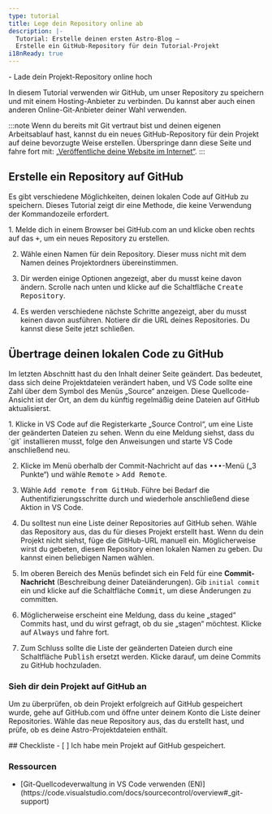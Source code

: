 ```yaml
---
type: tutorial
title: Lege dein Repository online ab
description: |-
  Tutorial: Erstelle deinen ersten Astro-Blog —
  Erstelle ein GitHub-Repository für dein Tutorial-Projekt
i18nReady: true
---
```


<PreCheck>
  - Lade dein Projekt-Repository online hoch
</PreCheck>

In diesem Tutorial verwenden wir GitHub, um unser Repository zu speichern und mit einem Hosting-Anbieter zu verbinden. Du kannst aber auch einen anderen Online-Git-Anbieter deiner Wahl verwenden.

:::note
Wenn du bereits mit Git vertraut bist und deinen eigenen Arbeitsablauf hast, kannst du ein neues GitHub-Repository für dein Projekt auf deine bevorzugte Weise erstellen. Überspringe dann diese Seite und fahre fort mit: [„Veröffentliche deine Website im Internet“](/de/tutorial/1-setup/5/).
:::

## Erstelle ein Repository auf GitHub

Es gibt verschiedene Möglichkeiten, deinen lokalen Code auf GitHub zu speichern. Dieses Tutorial zeigt dir eine Methode, die keine Verwendung der Kommandozeile erfordert. 

<Steps>
1. Melde dich in einem Browser bei GitHub.com an und klicke oben rechts auf das <kbd>+</kbd>, um ein neues Repository zu erstellen. 

2. Wähle einen Namen für dein Repository. Dieser muss nicht mit dem Namen deines Projektordners übereinstimmen.

3. Dir werden einige Optionen angezeigt, aber du musst keine davon ändern. Scrolle nach unten und klicke auf die Schaltfläche <kbd>Create Repository</kbd>.

4. Es werden verschiedene nächste Schritte angezeigt, aber du musst keinen davon ausführen. Notiere dir die URL deines Repositories. Du kannst diese Seite jetzt schließen.
</Steps>

## Übertrage deinen lokalen Code zu GitHub

Im letzten Abschnitt hast du den Inhalt deiner Seite geändert. Das bedeutet, dass sich deine Projektdateien verändert haben, und VS Code sollte eine Zahl über dem Symbol des Menüs „Source“ anzeigen. Diese Quellcode-Ansicht ist der Ort, an dem du künftig regelmäßig deine Dateien auf GitHub aktualisierst.

<Steps>
1. Klicke in VS Code auf die Registerkarte „Source Control“, um eine Liste der geänderten Dateien zu sehen. Wenn du eine Meldung siehst, dass du `git` installieren musst, folge den Anweisungen und starte VS Code anschließend neu.

2. Klicke im Menü oberhalb der Commit-Nachricht auf das <kbd>•••</kbd>-Menü („3 Punkte“) und wähle <kbd>Remote</kbd> > <kbd>Add Remote</kbd>.

3. Wähle <kbd>Add remote from GitHub</kbd>. Führe bei Bedarf die Authentifizierungsschritte durch und wiederhole anschließend diese Aktion in VS Code.

4. Du solltest nun eine Liste deiner Repositories auf GitHub sehen. Wähle das Repository aus, das du für dieses Projekt erstellt hast. Wenn du dein Projekt nicht siehst, füge die GitHub-URL manuell ein. Möglicherweise wirst du gebeten, diesem Repository einen lokalen Namen zu geben. Du kannst einen beliebigen Namen wählen.

5. Im oberen Bereich des Menüs befindet sich ein Feld für eine **Commit-Nachricht** (Beschreibung deiner Dateiänderungen). Gib `initial commit` ein und klicke auf die Schaltfläche <kbd>Commit</kbd>, um diese Änderungen zu committen.

6. Möglicherweise erscheint eine Meldung, dass du keine „staged“ Commits hast, und du wirst gefragt, ob du sie „stagen“ möchtest. Klicke auf <kbd>Always</kbd> und fahre fort.

7. Zum Schluss sollte die Liste der geänderten Dateien durch eine Schaltfläche <kbd>Publish</kbd> ersetzt werden. Klicke darauf, um deine Commits zu GitHub hochzuladen.
</Steps>

### Sieh dir dein Projekt auf GitHub an

Um zu überprüfen, ob dein Projekt erfolgreich auf GitHub gespeichert wurde, gehe auf GitHub.com und öffne unter deinem Konto die Liste deiner Repositories. Wähle das neue Repository aus, das du erstellt hast, und prüfe, ob es deine Astro-Projektdateien enthält.

<Box icon="check-list">
## Checkliste

<Checklist>
- [ ] Ich habe mein Projekt auf GitHub gespeichert.
</Checklist>
</Box>

### Ressourcen

- <p>[Git-Quellcodeverwaltung in VS Code verwenden (EN)](https://code.visualstudio.com/docs/sourcecontrol/overview#_git-support) <Badge class="neutral-badge" text="external" /></p>

